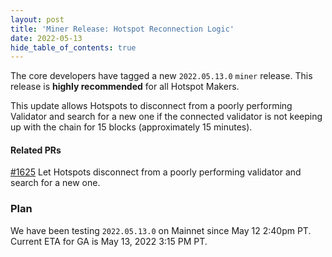 ```yaml
---
layout: post
title: 'Miner Release: Hotspot Reconnection Logic'
date: 2022-05-13
hide_table_of_contents: true
---
```


The core developers have tagged a new `2022.05.13.0` `miner` release. This release is **highly
recommended** for all Hotspot Makers.

<!--truncate-->

This update allows Hotspots to disconnect from a poorly performing Validator and search for a new
one if the connected validator is not keeping up with the chain for 15 blocks (approximately 15
minutes).

#### Related PRs

[#1625](https://github.com/helium/miner/pull/1625) Let Hotspots disconnect from a poorly performing
validator and search for a new one.

### Plan

We have been testing `2022.05.13.0` on Mainnet since May 12 2:40pm PT. Current ETA for GA is May 13,
2022 3:15 PM PT.
